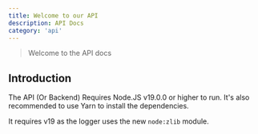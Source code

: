 ```yaml
---
title: Welcome to our API
description: API Docs
category: 'api'
---
```



> Welcome to the API docs

## Introduction

The API (Or Backend) Requires Node.JS v19.0.0 or higher to run. It's also recommended to use Yarn to install the dependencies.

It requires v19 as the logger uses the new `node:zlib` module.